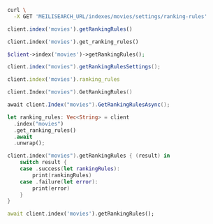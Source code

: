 <CodeGroup>

```bash cURL
curl \
  -X GET 'MEILISEARCH_URL/indexes/movies/settings/ranking-rules'
```

```javascript JS
client.index('movies').getRankingRules()
```

```python Python
client.index('movies').get_ranking_rules()
```

```php PHP
$client->index('movies')->getRankingRules();
```

```java Java
client.index("movies").getRankingRulesSettings();
```

```ruby Ruby
client.index('movies').ranking_rules
```

```go Go
client.Index("movies").GetRankingRules()
```

```csharp C#
await client.Index("movies").GetRankingRulesAsync();
```

```rust Rust
let ranking_rules: Vec<String> = client
  .index("movies")
  .get_ranking_rules()
  .await
  .unwrap();
```

```swift Swift
client.index("movies").getRankingRules { (result) in
    switch result {
    case .success(let rankingRules):
        print(rankingRules)
    case .failure(let error):
        print(error)
    }
}
```

```dart Dart
await client.index('movies').getRankingRules();
```
</CodeGroup>